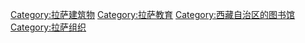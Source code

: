 [[Category:拉萨建筑物|Category:拉萨建筑物]]
[[Category:拉萨教育|Category:拉萨教育]]
[[Category:西藏自治区的图书馆|Category:西藏自治区的图书馆]]
[[Category:拉萨组织|Category:拉萨组织]]